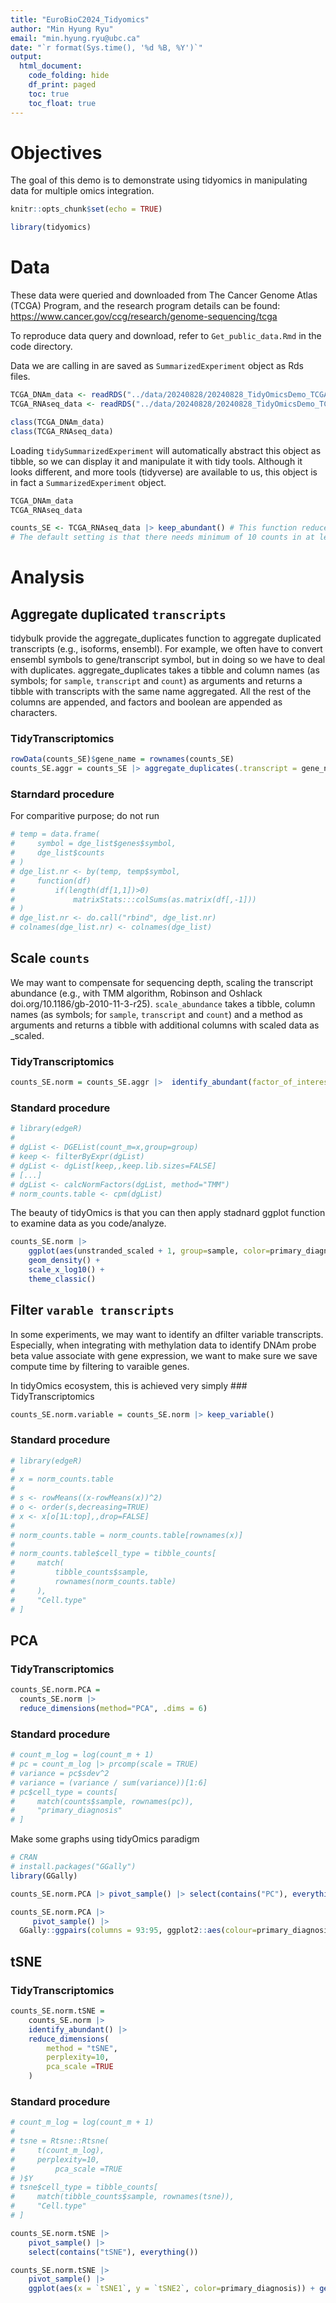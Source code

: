 ```yaml
---
title: "EuroBioC2024_Tidyomics"
author: "Min Hyung Ryu"
email: "min.hyung.ryu@ubc.ca"
date: "`r format(Sys.time(), '%d %B, %Y')`"
output: 
  html_document:
    code_folding: hide
    df_print: paged
    toc: true
    toc_float: true
---
```


# Objectives

The goal of this demo is to demonstrate using tidyomics in manipulating data for multiple omics integration.

```r
knitr::opts_chunk$set(echo = TRUE)

library(tidyomics)
```

# Data

These data were queried and downloaded from The Cancer Genome Atlas (TCGA) Program, and the research program details can be found: <https://www.cancer.gov/ccg/research/genome-sequencing/tcga>

To reproduce data query and download, refer to `Get_public_data.Rmd` in the code directory.

Data we are calling in are saved as `SummarizedExperiment` object as Rds files.

```r
TCGA_DNAm_data <- readRDS("../data/20240828/20240828_TidyOmicsDemo_TCGA_DNAm_data.Rds")
TCGA_RNAseq_data <- readRDS("../data/20240828/20240828_TidyOmicsDemo_TCGA_RNAseq_data.Rds")

class(TCGA_DNAm_data)
class(TCGA_RNAseq_data)
```

Loading `tidySummarizedExperiment` will automatically abstract this object as tibble, so we can display it and manipulate it with tidy tools. Although it looks different, and more tools (tidyverse) are available to us, this object is in fact a `SummarizedExperiment` object.

```r
TCGA_DNAm_data
TCGA_RNAseq_data

counts_SE <- TCGA_RNAseq_data |> keep_abundant() # This function reduces eliminates samples with counts that are too low.
# The default setting is that there needs minimum of 10 counts in at least 70% samples. 
```

# Analysis 

## Aggregate duplicated `transcripts`

tidybulk provide the aggregate_duplicates function to aggregate duplicated transcripts (e.g., isoforms, ensembl). For example, we often have to convert ensembl symbols to gene/transcript symbol, but in doing so we have to deal with duplicates. aggregate_duplicates takes a tibble and column names (as symbols; for `sample`, `transcript` and `count`) as arguments and returns a tibble with transcripts with the same name aggregated. All the rest of the columns are appended, and factors and boolean are appended as characters.

### TidyTranscriptomics

```r
rowData(counts_SE)$gene_name = rownames(counts_SE)
counts_SE.aggr = counts_SE |> aggregate_duplicates(.transcript = gene_name)
```

### Starndard procedure
For comparitive purpose; do not run
```r
# temp = data.frame(
#     symbol = dge_list$genes$symbol,
#     dge_list$counts
# )
# dge_list.nr <- by(temp, temp$symbol,
#     function(df)
#         if(length(df[1,1])>0)
#             matrixStats:::colSums(as.matrix(df[,-1]))
# )
# dge_list.nr <- do.call("rbind", dge_list.nr)
# colnames(dge_list.nr) <- colnames(dge_list)
```

## Scale `counts`
We may want to compensate for sequencing depth, scaling the transcript abundance (e.g., with TMM algorithm, Robinson and Oshlack doi.org/10.1186/gb-2010-11-3-r25). `scale_abundance` takes a tibble, column names (as symbols; for `sample`, `transcript` and `count`) and a method as arguments and returns a tibble with additional columns with scaled data as <NAME OF COUNT COLUMN>_scaled.

### TidyTranscriptomics
```r
counts_SE.norm = counts_SE.aggr |>  identify_abundant(factor_of_interest = primary_diagnosis) |>  scale_abundance()
```

### Standard procedure
```r
# library(edgeR)
# 
# dgList <- DGEList(count_m=x,group=group)
# keep <- filterByExpr(dgList)
# dgList <- dgList[keep,,keep.lib.sizes=FALSE]
# [...]
# dgList <- calcNormFactors(dgList, method="TMM")
# norm_counts.table <- cpm(dgList)
```

The beauty of tidyOmics is that you can then apply stadnard ggplot function to examine data as you code/analyze.
```r
counts_SE.norm |>
    ggplot(aes(unstranded_scaled + 1, group=sample, color=primary_diagnosis)) +
    geom_density() +
    scale_x_log10() + 
    theme_classic()
```

## Filter `varable transcripts`

In some experiments, we may want to identify an dfilter variable transcripts. Especially, when integrating with methylation data to identify DNAm probe beta value associate with gene expression, we want to make sure we save compute time by filtering to varaible genes. 

In tidyOmics ecosystem, this is achieved very simply
### TidyTranscriptomics
```r
counts_SE.norm.variable = counts_SE.norm |> keep_variable()
```

### Standard procedure
```r
# library(edgeR)
# 
# x = norm_counts.table
# 
# s <- rowMeans((x-rowMeans(x))^2)
# o <- order(s,decreasing=TRUE)
# x <- x[o[1L:top],,drop=FALSE]
# 
# norm_counts.table = norm_counts.table[rownames(x)]
# 
# norm_counts.table$cell_type = tibble_counts[
#     match(
#         tibble_counts$sample,
#         rownames(norm_counts.table)
#     ),
#     "Cell.type"
# ]
```

## PCA
### TidyTranscriptomics
```r
counts_SE.norm.PCA =
  counts_SE.norm |>
  reduce_dimensions(method="PCA", .dims = 6)
```

### Standard procedure
```r
# count_m_log = log(count_m + 1)
# pc = count_m_log |> prcomp(scale = TRUE)
# variance = pc$sdev^2
# variance = (variance / sum(variance))[1:6]
# pc$cell_type = counts[
#     match(counts$sample, rownames(pc)),
#     "primary_diagnosis"
# ]
```

Make some graphs using tidyOmics paradigm

```r
# CRAN
# install.packages("GGally")
library(GGally)

counts_SE.norm.PCA |> pivot_sample() |> select(contains("PC"), everything())

counts_SE.norm.PCA |>
     pivot_sample() |>
  GGally::ggpairs(columns = 93:95, ggplot2::aes(colour=primary_diagnosis))

```

## tSNE
### TidyTranscriptomics
```r
counts_SE.norm.tSNE =
    counts_SE.norm |>
    identify_abundant() |>
    reduce_dimensions(
        method = "tSNE",
        perplexity=10,
        pca_scale =TRUE
    )
```

### Standard procedure
```r
# count_m_log = log(count_m + 1)
# 
# tsne = Rtsne::Rtsne(
#     t(count_m_log),
#     perplexity=10,
#         pca_scale =TRUE
# )$Y
# tsne$cell_type = tibble_counts[
#     match(tibble_counts$sample, rownames(tsne)),
#     "Cell.type"
# ]
```

```r
counts_SE.norm.tSNE |>
    pivot_sample() |>
    select(contains("tSNE"), everything()) 

counts_SE.norm.tSNE |>
    pivot_sample() |>
    ggplot(aes(x = `tSNE1`, y = `tSNE2`, color=primary_diagnosis)) + geom_point() + theme_classic()


```

